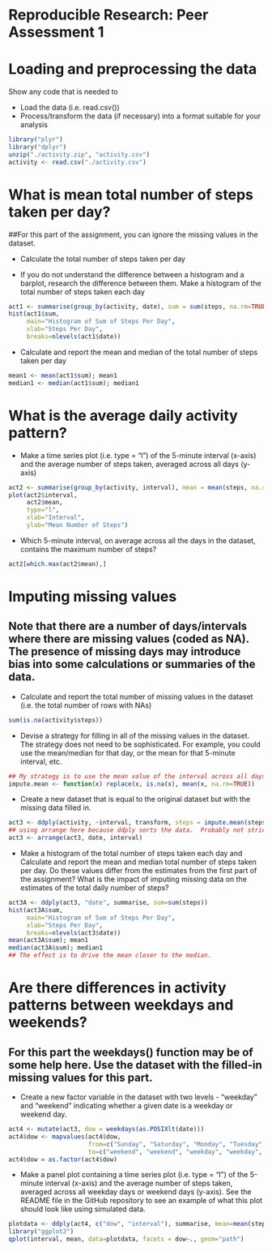 Reproducible Research: Peer Assessment 1
========================================

# Loading and preprocessing the data

Show any code that is needed to

* Load the data (i.e. read.csv())
* Process/transform the data (if necessary) into a format suitable for your analysis

```r
library("plyr")
library("dplyr")
unzip("./activity.zip", "activity.csv")
activity <- read.csv("./activity.csv")
```

# What is mean total number of steps taken per day?

##For this part of the assignment, you can ignore the missing values in the dataset.

* Calculate the total number of steps taken per day

* If you do not understand the difference between a histogram and a barplot, research the difference between them. Make a histogram of the total number of steps taken each day

```r
act1 <- summarise(group_by(activity, date), sum = sum(steps, na.rm=TRUE))
hist(act1$sum, 
     main="Histogram of Sum of Steps Per Day", 
     xlab="Steps Per Day", 
     breaks=nlevels(act1$date))
```

* Calculate and report the mean and median of the total number of steps taken per day

```r
mean1 <- mean(act1$sum); mean1
median1 <- median(act1$sum); median1
```

# What is the average daily activity pattern?

* Make a time series plot (i.e. type = "l") of the 5-minute interval (x-axis) and the average number of steps taken, averaged across all days (y-axis)

```r
act2 <- summarise(group_by(activity, interval), mean = mean(steps, na.rm=TRUE))
plot(act2$interval, 
     act2$mean, 
     type="l", 
     xlab="Interval", 
     ylab="Mean Number of Steps")
```

* Which 5-minute interval, on average across all the days in the dataset, contains the maximum number of steps?

```r
act2[which.max(act2$mean),]
```

# Imputing missing values

## Note that there are a number of days/intervals where there are missing values (coded as NA). The presence of missing days may introduce bias into some calculations or summaries of the data.
* Calculate and report the total number of missing values in the dataset (i.e. the total number of rows with NAs)

```r
sum(is.na(activity$steps))
```

* Devise a strategy for filling in all of the missing values in the dataset. The strategy does not need to be sophisticated. For example, you could use the mean/median for that day, or the mean for that 5-minute interval, etc.

```r
## My strategy is to use the mean value of the interval across all days to fill in NA values.
impute.mean <- function(x) replace(x, is.na(x), mean(x, na.rm=TRUE))
```

* Create a new dataset that is equal to the original dataset but with the missing data filled in.

```r
act3 <- ddply(activity, ~interval, transform, steps = impute.mean(steps))
## using arrange here because ddply sorts the data.  Probably not strictly necessary, but it makes me happy.
act3 <- arrange(act3, date, interval)
```

* Make a histogram of the total number of steps taken each day and Calculate and report the mean and median total number of steps taken per day. Do these values differ from the estimates from the first part of the assignment? What is the impact of imputing missing data on the estimates of the total daily number of steps?

```r
act3A <- ddply(act3, "date", summarise, sum=sum(steps))
hist(act3A$sum, 
     main="Histogram of Sum of Steps Per Day", 
     xlab="Steps Per Day", 
     breaks=nlevels(act3$date))
mean(act3A$sum); mean1
median(act3A$sum); median1
## The effect is to drive the mean closer to the median.
```

# Are there differences in activity patterns between weekdays and weekends?

## For this part the weekdays() function may be of some help here. Use the dataset with the filled-in missing values for this part.

* Create a new factor variable in the dataset with two levels - "weekday" and "weekend" indicating whether a given date is a weekday or weekend day.

```r
act4 <- mutate(act3, dow = weekdays(as.POSIXlt(date)))
act4$dow <- mapvalues(act4$dow, 
                      from=c("Sunday", "Saturday", "Monday", "Tuesday", "Wednesday", "Thursday", "Friday"), 
                      to=c("weekend", "weekend", "weekday", "weekday", "weekday", "weekday", "weekday"))
act4$dow = as.factor(act4$dow)
```

* Make a panel plot containing a time series plot (i.e. type = "l") of the 5-minute interval (x-axis) and the average number of steps taken, averaged across all weekday days or weekend days (y-axis). See the README file in the GitHub repository to see an example of what this plot should look like using simulated data.

```r
plotdata <- ddply(act4, c("dow", "interval"), summarise, mean=mean(steps))
library("ggplot2")
qplot(interval, mean, data=plotdata, facets = dow~., geom="path")
```
